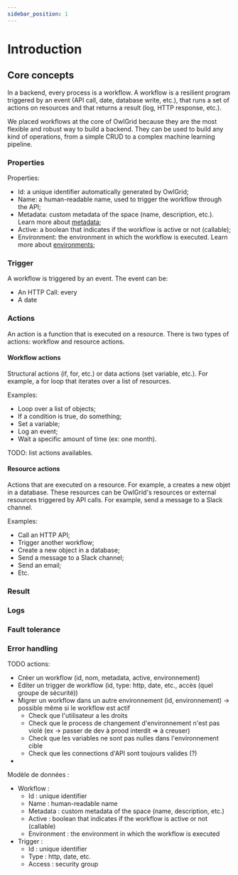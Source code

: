 ```yaml
---
sidebar_position: 1
---
```


# Introduction

## Core concepts

In a backend, every process is a workflow. A workflow is a resilient program triggered by an event (API call, date, database write, etc.), that runs a set of actions on resources and that returns a result (log, HTTP response, etc.).

We placed workflows at the core of OwlGrid because they are the most flexible and robust way to build a backend. They can be used to build any kind of operations, from a simple CRUD to a complex machine learning pipeline.

### Properties

Properties:
- Id: a unique identifier automatically generated by OwlGrid;
- Name: a human-readable name, used to trigger the workflow through the API;
- Metadata: custom metadata of the space (name, description, etc.). Learn more about [metadata](/docs/general/concepts/metadata);
- Active: a boolean that indicates if the workflow is active or not (callable);
- Environment: the environment in which the workflow is executed. Learn more about [environments](/docs/general/concepts/environments); 

### Trigger

A workflow is triggered by an event. The event can be:
- An HTTP Call: every 
- A date

### Actions

An action is a function that is executed on a resource. There is two types of actions: workflow and resource actions.

#### Workflow actions

Structural actions (if, for, etc.) or data actions (set variable, etc.). For example, a for loop that iterates over a list of resources.

Examples:
- Loop over a list of objects;
- If a condition is true, do something;
- Set a variable;
- Log an event;
- Wait a specific amount of time (ex: one month).

TODO: list actions availables.

#### Resource actions

Actions that are executed on a resource. For example, a creates a new objet in a database. These resources can be OwlGrid's resources or external resources triggered by API calls. For example, send a message to a Slack channel.

Examples:
- Call an HTTP API;
- Trigger another workflow;
- Create a new object in a database;
- Send a message to a Slack channel;
- Send an email;
- Etc.

### Result

### Logs

### Fault tolerance

### Error handling

TODO actions:
- Créer un workflow (id, nom, metadata, active, environnement)
- Editer un trigger de workflow (id, type: http, date, etc., accès (quel groupe de sécurité))
- Migrer un workflow dans un autre environnement (id, environnement) -> possible même si le workflow est actif
    - Check que l'utilisateur a les droits
    - Check que le process de changement d'environnement n'est pas violé (ex -> passer de dev à prood interdit => à creuser)
    - Check que les variables ne sont pas nulles dans l'environnement cible
    - Check que les connections d'API sont toujours valides (?)
- 

Modèle de données :
- Workflow :
    - Id : unique identifier
    - Name : human-readable name
    - Metadata : custom metadata of the space (name, description, etc.)
    - Active : boolean that indicates if the workflow is active or not (callable)
    - Environment : the environment in which the workflow is executed
- Trigger :
    - Id : unique identifier
    - Type : http, date, etc.
    - Access : security group